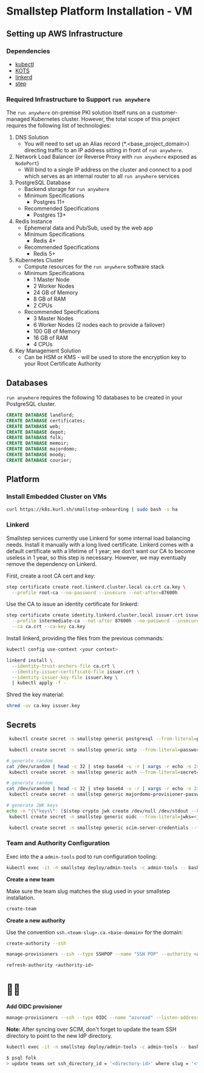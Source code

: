 # Smallstep Platform Installation - VM

## Setting up AWS Infrastructure

### Dependencies

- [kubectl](https://kubernetes.io/docs/tasks/tools/#kubectl)
- [KOTS](https://kots.io/kots-cli/getting-started/#how-to-install)
- [linkerd](https://linkerd.io/2.10/getting-started/#step-1-install-the-cli)
- [step](https://smallstep.com/docs/step-cli/installation)

### Required Infrastructure to Support `run anywhere`

The `run anywhere` on-premise PKI solution itself runs on a customer-managed Kubernetes cluster. However, the total scope of this project requires the following list of technologies:

1. DNS Solution
    - You will need to set up an Alias record (*.<base_project_domain>) directing traffic to an IP address sitting in front of `run anywhere`.
2. Network Load Balancer (or Reverse Proxy with `run anywhere` exposed as `NodePort`)
    - Will bind to a single IP address on the cluster and connect to a pod which serves as an internal router to all `run anywhere` services
3. PostgreSQL Database
    - Backend storage for `run anywhere`
    - Minimum Specifications
        - Postgres 11+
    - Recommended Specifications
        - Postgres 13+
4. Redis Instance
    - Ephemeral data and Pub/Sub, used by the web app
    - Minimum Specifications
        - Redis 4+
    - Recommended Specifications
        - Redis 5+
5. Kubernetes Cluster
    - Compute resources for the `run anywhere` software stack
    - Minimum Specifications
        - 1 Master Node
        - 2 Worker Nodes
        - 24 GB of Memory
        - 8 GB of RAM
        - 2 CPUs
    - Recommended Specifications
        - 3 Master Nodes
        - 6 Worker Nodes (2 nodes each to provide a failover)
        - 100 GB of Memory
        - 16 GB of RAM
        - 4 CPUs
6. Key Management Solution
    - Can be HSM or KMS - will be used to store the encryption key to your Root Certificate Authority

## Databases

`run anywhere` requires the following 10 databases to be created in your PostgreSQL cluster.

```sql
CREATE DATABASE landlord;
CREATE DATABASE certificates;
CREATE DATABASE web;
CREATE DATABASE depot;
CREATE DATABASE folk;
CREATE DATABASE memoir;
CREATE DATABASE majordomo;
CREATE DATABASE moody;
CREATE DATABASE courier;
```

## Platform

### Install Embedded Cluster on VMs

```bash
curl https://k8s.kurl.sh/smallstep-onboarding | sudo bash -s ha
```

### **Linkerd**

Smallstep services currently use Linkerd for some internal load balancing needs. Install it manually with a long lived certificate. Linkerd comes with a default certificate with a lifetime of 1 year; we don’t want our CA to become useless in 1 year, so this step is necessary. However, we may eventually remove the dependency on Linkerd.

First, create a root CA cert and key:

```bash
step certificate create root.linkerd.cluster.local ca.crt ca.key \
  --profile root-ca --no-password --insecure --not-after=87600h

```

Use the CA to issue an identity certificate for linkerd:

```bash
step certificate create identity.linkerd.cluster.local issuer.crt issuer.key \
  --profile intermediate-ca --not-after 87600h --no-password --insecure \
  --ca ca.crt --ca-key ca.key

```

Install linkerd, providing the files from the previous commands:

```bash
kubectl config use-context <your context>

linkerd install \
  --identity-trust-anchors-file ca.crt \
  --identity-issuer-certificate-file issuer.crt \
  --identity-issuer-key-file issuer.key \
  | kubectl apply -f -
```

Shred the key material:

```bash
shred -uv ca.key issuer.key
```

## Secrets

```bash
 kubectl create secret -n smallstep generic postgresql --from-literal=password=<pg-pass>

 kubectl create secret -n smallstep generic smtp --from-literal=password=<smtp-pass>

# generate random
cat /dev/urandom | head -c 32 | step base64 -u -r | xargs -r echo -n 2> /dev/null
 kubectl create secret -n smallstep generic auth --from-literal=secret=<random-string>

# generate random
cat /dev/urandom | head -c 32 | step base64 -u -r | xargs -r echo -n 2> /dev/null
 kubectl create secret -n smallstep generic majordomo-provisioner-password --from-literal=password=<random-string>

# generate JWK keys
echo -n "{\"keys\": [$(step crypto jwk create /dev/null /dev/stdout --kty RSA --force --no-password --insecure 2> /dev/null &)]}"
 kubectl create secret -n smallstep generic oidc --from-literal=jwks=<json-output>

 kubectl create secret -n smallstep generic scim-server-credentials --from-literal=credentials.json=""
```

### Team and Authority Configuration

Exec into the a `admin-tools` pod to run configuration tooling:

```bash
kubectl exec -it -n smallstep deploy/admin-tools -c admin-tools -- bash
```

**Create a new team**

Make sure the team slug matches the slug used in your smallstep installation.

```bash
create-team
```

**Create a new authority**

Use the convention `ssh.<team-slug>.ca.<base-domain>` for the domain:

```bash
create-authority --ssh

manage-provisioners --ssh --type SSHPOP --name "SSH POP" --authority <authority-id> add

refresh-authority <authority-id>
```

# 🎉🥂

**Add OIDC provisioner**

```bash
manage-provisioners --ssh --type OIDC --name "azuread" --listen-address 127.0.0.1:10000 --client-id <client-id> --client-secret <client-secret> --configuration-endpoint <configuraiton-endpoint> --domain <domain>  --authority <authority-id> --tenant-id <azure-tenant-id> add
```

**Note:** After syncing over SCIM, don't forget to update the team SSH directory to point to the new IdP directory.

```bash
kubectl exec -it -n smallstep deploy/admin-tools -c admin-tools -- bash

$ psql folk
> update teams set ssh_directory_id = '<directory-id>' where slug = '<team-slug>';
```